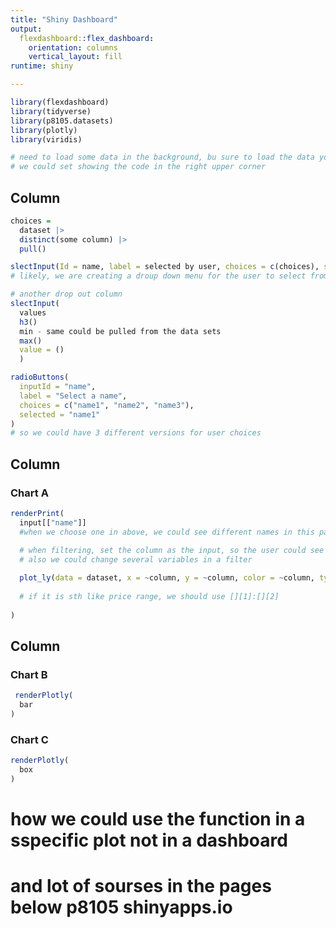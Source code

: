 ```yaml
---
title: "Shiny Dashboard"
output: 
  flexdashboard::flex_dashboard:
    orientation: columns
    vertical_layout: fill
runtime: shiny

---
```


```r
library(flexdashboard)
library(tidyverse)
library(p8105.datasets)
library(plotly)
library(viridis)
```


```r
# need to load some data in the background, bu sure to load the data you actually need to save some time.
# we could set showing the code in the right upper corner 

```


Column {.sidebar}
-----------------------------------------------------------------------

```r
choices = 
  dataset |> 
  distinct(some column) |>
  pull()

slectInput(Id = name, label = selected by user, choices = c(choices), selected = the defalt one showing on the screen)
# likely, we are creating a droup down menu for the user to select from

```

```r
# another drop out column
slectInput(
  values
  h3()
  min - same could be pulled from the data sets 
  max()
  value = ()
  ) 
```

```r
radioButtons(
  inputId = "name",
  label = "Select a name",
  choices = c("name1", "name2", "name3"),
  selected = "name1"
)
# so we could have 3 different versions for user choices
```



Column {data-width=650}
-----------------------------------------------------------------------

### Chart A

```r
renderPrint(
  input[["name"]]
  #when we choose one in above, we could see different names in this part

  # when filtering, set the column as the input, so the user could see the data they want to see
  # also we could change several variables in a filter
  
  plot_ly(data = dataset, x = ~column, y = ~column, color = ~column, type = "scatter", mode = "markers")
  
  # if it is sth like price range, we should use [][1]:[][2]
  
)
```

Column {data-width=350}
-----------------------------------------------------------------------

### Chart B

```r

 renderPlotly(
  bar
)

```

### Chart C

```r
renderPlotly(
  box
)
```

# how we could use the function in a sspecific plot not in a dashboard
# and lot of sourses in the pages below p8105 shinyapps.io